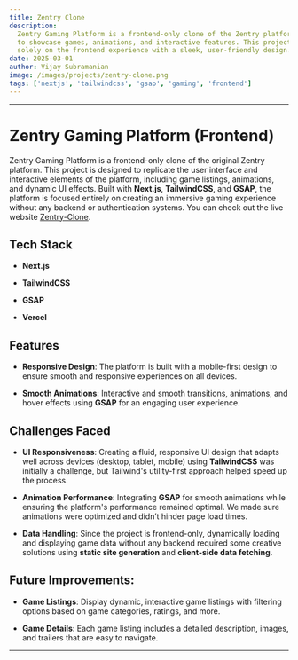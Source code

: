 ```yaml
---
title: Zentry Clone
description:
  Zentry Gaming Platform is a frontend-only clone of the Zentry platform built
  to showcase games, animations, and interactive features. This project focuses
  solely on the frontend experience with a sleek, user-friendly design.
date: 2025-03-01
author: Vijay Subramanian
image: /images/projects/zentry-clone.png
tags: ['nextjs', 'tailwindcss', 'gsap', 'gaming', 'frontend']
---
```


---

# Zentry Gaming Platform (Frontend)

Zentry Gaming Platform is a frontend-only clone of the original Zentry platform.
This project is designed to replicate the user interface and interactive
elements of the platform, including game listings, animations, and dynamic UI
effects. Built with **Next.js**, **TailwindCSS**, and **GSAP**, the platform is
focused entirely on creating an immersive gaming experience without any backend
or authentication systems. You can check out the live website
[Zentry-Clone](https://vs-zentry-clone.vercel.app//).

## Tech Stack

- **Next.js**

- **TailwindCSS**

- **GSAP**

- **Vercel**

## Features

- **Responsive Design**: The platform is built with a mobile-first design to
  ensure smooth and responsive experiences on all devices.

- **Smooth Animations**: Interactive and smooth transitions, animations, and
  hover effects using **GSAP** for an engaging user experience.

## Challenges Faced

- **UI Responsiveness**: Creating a fluid, responsive UI design that adapts well
  across devices (desktop, tablet, mobile) using **TailwindCSS** was initially a
  challenge, but Tailwind's utility-first approach helped speed up the process.

- **Animation Performance**: Integrating **GSAP** for smooth animations while
  ensuring the platform's performance remained optimal. We made sure animations
  were optimized and didn’t hinder page load times.

- **Data Handling**: Since the project is frontend-only, dynamically loading and
  displaying game data without any backend required some creative solutions
  using **static site generation** and **client-side data fetching**.

## Future Improvements:

- **Game Listings**: Display dynamic, interactive game listings with filtering
  options based on game categories, ratings, and more.

- **Game Details**: Each game listing includes a detailed description, images,
  and trailers that are easy to navigate.

---
